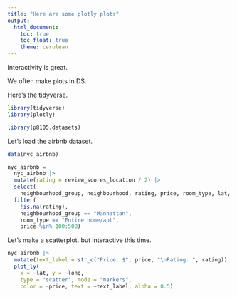 ```yaml
---
title: "Here are some plotly plots"
output: 
  html_document:
    toc: true
    toc_float: true
    theme: cerulean
---
```


Interactivity is great. 

We often make plots in DS.

Here's the tidyverse.
```r
library(tidyverse)
library(plotly)

library(p8105.datasets)
```


Let's load the airbnb dataset.

```r
data(nyc_airbnb)

nyc_airbnb = 
  nyc_airbnb |> 
  mutate(rating = review_scores_location / 2) |>
  select(
    neighbourhood_group, neighbourhood, rating, price, room_type, lat, long) |>
  filter(
    !is.na(rating), 
    neighbourhood_group == "Manhattan",
    room_type == "Entire home/apt",
    price %in% 100:500)
```


Let's make a scatterplot. but interactive this time.

```r
nyc_airbnb |>
  mutate(text_label = str_c("Price: $", price, "\nRating: ", rating)) |> 
  plot_ly(
    x = ~lat, y = ~long, 
    type = "scatter", mode = "markers",
    color = ~price, text = ~text_label, alpha = 0.5)
```

